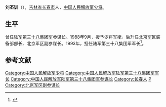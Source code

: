 '''刘丕训'''（{{bd|1941年|6月||}}），[[吉林省|吉林省]][[长春市|长春市]]人，[[中国人民解放军少将|中国人民解放军少将]]。

==生平==
曾任[[中国人民解放军陆军第三十八集团军|陆军第三十八集团军]]参谋长。1988年9月，授予少将军衔。后升任[[北京军区|北京军区]]装备部部长、北京军区副参谋长。1993年，担任陆军第三十八集团军军长<ref>{{cite news|title=受江泽民总书记、李鹏总理委托　　姜春云一行到张家口慰问地震灾区军民|url=http://news.xinhuanet.com/misc/2002-07/11/content_478890.htm|accessdate=2015-02-21|newspaper=新华网|archive-date=2015-02-21|archive-url=https://web.archive.org/web/20150221174459/http://news.xinhuanet.com/misc/2002-07/11/content_478890.htm|dead-url=no}}</ref>。

==参考文献==
{{reflist}}
{{start box}}
{{s-mil|pla}}
{{succession box|[[张美远|张美远]]|[[黄信生|黄信生]]|[[中国人民解放军陆军第三十八集团军|中国人民解放军陆军第三十八集团军]]军长|1993年3月—1994年12月}}
{{end box}}
{{中国政治人物小作品}}
{{DEFAULTSORT:Liu刘}}
[[Category:中国人民解放军少将|Category:中国人民解放军少将]]
[[Category:中国人民解放军陆军第三十八集团军军长|Category:中国人民解放军陆军第三十八集团军军长]]
[[Category:中国人民解放军陆军第三十八集团军参谋长|Category:中国人民解放军陆军第三十八集团军参谋长]]
[[Category:长春人|Category:长春人]]
[[Category:刘姓|P]]
[[Category:北京军区副参谋长|Category:北京军区副参谋长]]